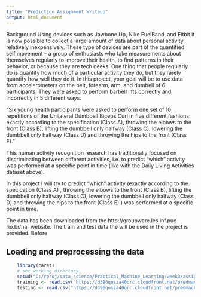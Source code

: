```yaml
---
title: "Prediction Assignment Writeup"
output: html_document
---
```


Background
Using devices such as Jawbone Up, Nike FuelBand, and Fitbit it is now possible to collect a large amount of data about personal activity relatively inexpensively. These type of devices are part of the quantified self movement – a group of enthusiasts who take measurements about themselves regularly to improve their health, to find patterns in their behavior, or because they are tech geeks. One thing that people regularly do is quantify how much of a particular activity they do, but they rarely quantify how well they do it. In this project, your goal will be to use data from accelerometers on the belt, forearm, arm, and dumbell of 6 participants. They were asked to perform barbell lifts correctly and incorrectly in 5 different ways. 

"Six young health participants were asked to perform one set of 10 repetitions of the Unilateral Dumbbell Biceps Curl in five different fashions: exactly according to the specification (Class A), throwing the elbows to the front (Class B), lifting the dumbbell only halfway (Class C), lowering the dumbbell only halfway (Class D) and throwing the hips to the front (Class E)."

This human activity recognition research has traditionally focused on discriminating between different activities, i.e. to predict "which" activity was performed at a specific point in time (like with the Daily Living Activities dataset above).   

In this project I will try to predict "which" activity (exactly according to the specication (Class A) , throwing the elbows to the front (Class B), lifting the dumbbell only halfway (Class C), lowering the dumbbell only halfway (Class D) and throwing the hips to the front (Class E).) was performed at a specific point in time.   


The data has been downloaded from the http://groupware.les.inf.puc-rio.br/har website. The train and test data the will be used in the project is provided. Before 

## Loading and preprocessing the data

```r
    library(caret)
    # set working directory
    setwd("C:/rproj/data_science/Practical_Machine_Learning/week3/assign")
    training <- read.csv("https://d396qusza40orc.cloudfront.net/predmachlearn/pml-training.csv")
    testing <- read.csv("https://d396qusza40orc.cloudfront.net/predmachlearn/pml-testing.csv")
```
